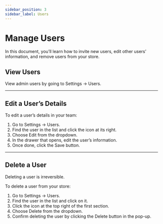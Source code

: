 ```yaml
---
sidebar_position: 3
sidebar_label: Users
---
```



# Manage Users

In this document, you’ll learn how to invite new users, edit other users’ information, and remove users from your store.

## View Users

View admin users by going to Settings → Users.

---

## Edit a User’s Details

To edit a user’s details in your team:

1. Go to Settings → Users.
2. Find the user in the list and click the <InlineIcon Icon={EllipsisHorizontal} alt="three-dots" /> icon at its right.
3. Choose Edit from the dropdown.
4. In the drawer that opens, edit the user’s information.
5. Once done, click the Save button.

---

## Delete a User

<Note type="warning">

Deleting a user is irreversible.

</Note>

To delete a user from your store:

1. Go to Settings → Users.
2. Find the user in the list and click on it.
3. Click the <InlineIcon Icon={EllipsisHorizontal} alt="three-dots" /> icon at the top right of the first section.
4. Choose Delete from the dropdown.
4. Confirm deleting the user by clicking the Delete button in the pop-up.
